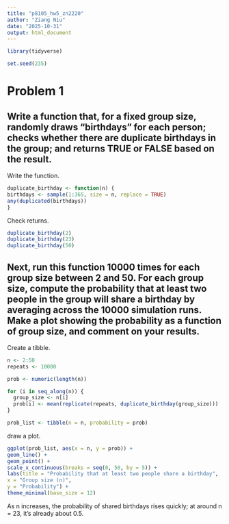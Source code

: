 ```yaml
---
title: "p8105_hw5_zn2220"
author: "Ziang Niu"
date: "2025-10-31"
output: html_document
---
```


```r
library(tidyverse)

set.seed(235)
```

# Problem 1

## Write a function that, for a fixed group size, randomly draws “birthdays” for each person; checks whether there are duplicate birthdays in the group; and returns TRUE or FALSE based on the result.

Write the function.

```r
duplicate_birthday <- function(n) {
birthdays <- sample(1:365, size = n, replace = TRUE)
any(duplicated(birthdays))
}
```

Check returns.

```r
duplicate_birthday(2)
duplicate_birthday(23)
duplicate_birthday(50)
```

## Next, run this function 10000 times for each group size between 2 and 50. For each group size, compute the probability that at least two people in the group will share a birthday by averaging across the 10000 simulation runs. Make a plot showing the probability as a function of group size, and comment on your results.

Create a tibble.

```r
n <- 2:50
repeats <- 10000

prob <- numeric(length(n))

for (i in seq_along(n)) {
  group_size <- n[i]
  prob[i] <- mean(replicate(repeats, duplicate_birthday(group_size)))
}

prob_list <- tibble(n = n, probability = prob)

```

draw a plot.

```r
ggplot(prob_list, aes(x = n, y = prob)) +
geom_line() +
geom_point() +
scale_x_continuous(breaks = seq(0, 50, by = 5)) +
labs(title = "Probability that at least two people share a birthday",
x = "Group size (n)",
y = "Probability") +
theme_minimal(base_size = 12)
```

As n increases, the probability of shared birthdays rises quickly; at around n = 23, it’s already about 0.5.

